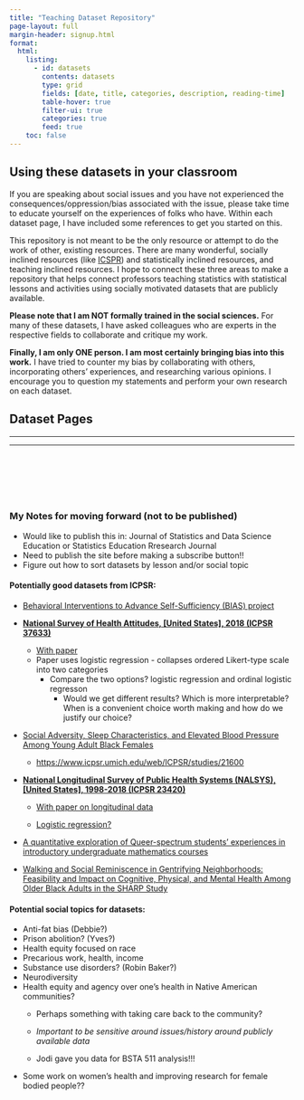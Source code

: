 ```yaml
---
title: "Teaching Dataset Repository"
page-layout: full
margin-header: signup.html
format: 
  html: 
    listing: 
      - id: datasets
        contents: datasets
        type: grid
        fields: [date, title, categories, description, reading-time]
        table-hover: true
        filter-ui: true
        categories: true
        feed: true
    toc: false
---
```


::: callout-caution
## Using these datasets in your classroom

If you are speaking about social issues and you have not experienced the consequences/oppression/bias associated with the issue, please take time to educate yourself on the experiences of folks who have. Within each dataset page, I have included some references to get you started on this.
:::

This repository is not meant to be the only resource or attempt to do the work of other, existing resources. There are many wonderful, socially inclined resources (like [ICSPR](https://www.icpsr.umich.edu/web/pages/index.html)) and statistically inclined resources, and teaching inclined resources. I hope to connect these three areas to make a repository that helps connect professors teaching statistics with statistical lessons and activities using socially motivated datasets that are publicly available.

**Please note that I am NOT formally trained in the social sciences.** For many of these datasets, I have asked colleagues who are experts in the respective fields to collaborate and critique my work.

**Finally, I am only ONE person. I am most certainly bringing bias into this work.** I have tried to counter my bias by collaborating with others, incorporating others' experiences, and researching various opinions. I encourage you to question my statements and perform your own research on each dataset.

## Dataset Pages

::: {#datasets}
:::

------------------------------------------------------------------------

------------------------------------------------------------------------

 

 

 

### My Notes for moving forward (not to be published) {.hidden}

-   Would like to publish this in: Journal of Statistics and Data Science Education or Statistics Education Rresearch Journal
-   Need to publish the site before making a subscribe button!!
-   Figure out how to sort datasets by lesson and/or social topic

#### Potentially good datasets from ICPSR: {.hidden}

-   [Behavioral Interventions to Advance Self-Sufficiency (BIAS) project](https://www.icpsr.umich.edu/web/ICPSR/studies/38319)

-   [**National Survey of Health Attitudes, \[United States\], 2018 (ICPSR 37633)**](https://www.icpsr.umich.edu/web/ICPSR/studies/37633)

    -   [With paper](https://bmcpublichealth.biomedcentral.com/articles/10.1186/s12889-021-10179-z)
    -   Paper uses logistic regression - collapses ordered Likert-type scale into two categories
        -   Compare the two options? logistic regression and ordinal logistic regresson
            -   Would we get different results? Which is more interpretable? When is a convenient choice worth making and how do we justify our choice?

-   [Social Adversity, Sleep Characteristics, and Elevated Blood Pressure Among Young Adult Black Females](https://www.ncbi.nlm.nih.gov/pmc/articles/PMC7585615/)

    -   <https://www.icpsr.umich.edu/web/ICPSR/studies/21600>

-   [**National Longitudinal Survey of Public Health Systems (NALSYS), \[United States\], 1998-2018 (ICPSR 23420)**](https://www.icpsr.umich.edu/web/ICPSR/studies/23420/publications)

    -   [With paper on longitudinal data](https://onlinelibrary.wiley.com/doi/10.1111/1468-0009.12553)

    -   [Logistic regression?](https://academyhealth.confex.com/academyhealth/2021arm/meetingapp.cgi/Paper/47105)

-   [A quantitative exploration of Queer-spectrum students’ experiences in introductory undergraduate mathematics courses](https://journals.plos.org/plosone/article?id=10.1371/journal.pone.0275325)

-   [Walking and Social Reminiscence in Gentrifying Neighborhoods: Feasibility and Impact on Cognitive, Physical, and Mental Health Among Older Black Adults in the SHARP Study](https://doi.org/10.1093/geront/gnae019)

#### Potential social topics for datasets: {.hidden}

-   Anti-fat bias (Debbie?)
-   Prison abolition? (Yves?)
-   Health equity focused on race
-   Precarious work, health, income
-   Substance use disorders? (Robin Baker?)
-   Neurodiversity
-   Health equity and agency over one's health in Native American communities?
    -   Perhaps something with taking care back to the community?

    -   *Important to be sensitive around issues/history around publicly available data*

    -   Jodi gave you data for BSTA 511 analysis!!!
-   Some work on women's health and improving research for female bodied people??
